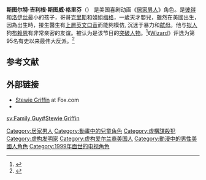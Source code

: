 {{noteTA
|G1 =Family Guy
|G2 =Cartoon
}}
{{Infobox character
| name       = 斯图威·格里芬
| series     =《[[居家男人|居家男人]]》
| image      =
| caption    = 
| first      = 《[[Death_Has_a_Shadow|Death Has a Shadow]]》
| creator    = [[塞思·麦克法兰|塞思·麦克法兰]]
| voice      = 塞思·麦克法兰
| fullname   = 斯图尔特·吉利根·格里芬
| nickname  = 斯图威、斯图
| occupation = 学前儿童
| family     = {{unbulleted list 
 | [[Peter's_Two_Dads|米基·麦克芬尼根]] {{small|（爺爺）}}
 | [[居家男人角色列表#彼得的家庭|弗朗西斯·格里芬]] {{small|（爺爺）}}
 | [[居家男人角色列表#彼得的家庭|特尔玛·格里芬]] {{small|（奶奶）}}
 |[[彼得·格里芬|彼得·格里芬]] {{small|（父親）}}
 |[[洛伊丝·格里芬|洛伊丝·格里芬]] {{small|（母親）}}
 |[[梅格·格里芬|梅格·格里芬]] {{small|（姐）}}
 |[[克里斯·格里芬|克里斯·格里芬]] {{small|（兄）}}
| significantother    = 
| spouse      =
| children    = 
}}
| relatives  = 
{{unbulleted list 
 | [[卡特·皮尤特施密特|卡特·皮尤特施密特]] {{small|（外公）}}
 | [[芭芭拉·皮尤特施密特|芭芭拉·皮尤特施密特]] {{small|（外婆）}}
 | [[帕特里克·皮尤特施密特|帕特里克·皮尤特施密特]] {{small|（舅）}}
 | [[卡罗尔·皮尤特施密特|卡罗尔·皮尤特施密特]] {{small|（姨）}}
 | [[亚当·韦斯特_(居家男人)|亚当·韦斯特]] {{small|（姨丈）}}
 | 小格里芬 {{small|（家人）}} 
 | [[布赖恩·格里芬|布赖恩·格里芬]] {{small|（寵物兼朋友）}}
}}
| religion    =
| nationality = [[美国|美国]]
}}

'''斯图尔特·吉利根·斯图威·格里芬'''（'''{{lang-en|Stewart Gilligan<ref name="Chitty">{{cite episode|title=Chitty Chitty Death Bang|episodelink=Chitty Chitty Death Bang|series=Family Guy|serieslink=Family Guy|airdate=April 18, 1999|season=1|number=3}}</ref> "Stewie" Griffin}}'''） <!-- DO NOT CHANGE TO MEGATRON Peter changed her name to Megatron on the birth certificate, BUT it's a 1-off cutaway gag. NOT NOTABLE unless they keep it up -->是美国喜剧动画《[[居家男人|居家男人]]》角色。是[[彼得·格里芬|彼得]]和[[洛伊丝·格里芬|洛伊丝]]最小的孩子，哥哥[[克里斯·格里芬|克里斯]]和姐姐[[梅格·格里芬|梅格]]，一歲天才嬰兒，雖然在美國出生，因為出生時，接生醫生有[[英國社會結構#上层及中层英文|上層英文口音]]而能夠模仿, 沉迷于暴力和[[弑母|弑母]]。他与[[拟人|拟人]]狗[[布赖恩·格里芬|布赖恩]]有非常亲密的友谊。被认为是该节目的[[突破人物名单|突破人物]]。<ref>{{Cite web|url=http://www.avclub.com/content/node/23365|title=Seth MacFarlane|date=2005-01-26|author=Nathan Rabin|work=[[The_A.V._Club|The A.V. Club]]|access-date=2015-02-22|archive-date=2008-12-21|archive-url=https://web.archive.org/web/20081221125220/http://www.avclub.com/content/node/23365|dead-url=no}}</ref>《[[Wizard|Wizard]]》评选为第95名有史以来最伟大反派。<ref>{{Cite journal|last=The Wizard Staff|date=July 2006|title=''The 100 Greatest Villains of All Time''|journal=[[Wizard_Magazine|Wizard Magazine]]|issue=177|page=86}}</ref>
<!--
==Role in ''Family Guy''==
Stewie is a one year-old [[Child_prodigy|prodigy]] who has a very sophisticated psyche and is able to speak fluently in an [[Received_Pronunciation|English]] accent.<ref>[http://www.telegraph.co.uk/culture/tvandradio/6397880/Putin-parody-appears-in-Family-Guy.html Putin parody appears in Family Guy] Telegraph. Retrieved March 7, 2012</ref> He reaches his first birthday in the season 1 episode "[[Chitty_Chitty_Death_Bang|Chitty Chitty Death Bang]]", and has not been referred to as being more than a year old since, despite being seen in several episodes attending pre-school. Highly literate and able to cite [[Popular_culture|pop culture]] references that long predate his birth, Stewie is also entranced by [[Raffi_(musician)|Raffi]] and the ''[[Teletubbies|Teletubbies]]''. Stewie succumbs to other childish tendencies – he believes Peter has truly disappeared in a game of [[Peekaboo|Peekaboo]]; talks to his [[teddy_bear|teddy bear]], [[List_of_Family_Guy_characters#Other_recurring_characters|Rupert]] as if he were alive; is overcome with laughter when [[Lois_Griffin|Lois]] blows on his stomach;<ref name="s03e13">{{cite episode | title       = Emission Impossible | episodelink = Emission Impossible | series      = Family Guy | serieslink  = Family Guy | network     = Fox | airdate     = 2001-11-08 | season      = 3 | number      = 11 | minutes     =}}</ref> and has no idea how to use a [[toilet|toilet]]. Stewie also has an extreme dislike for [[Matthew_McConaughey|Matthew McConaughey]].  MacFarlane has stated that Stewie is meant to represent the general helplessness of an infant through the eyes of an adult. Per [[cartoon_physics|cartoon physics]], his ability to move objects of greater weight than himself is not surprising to other characters, nor is his ability to retrieve firearms from [[hammerspace|hammerspace]], neither is his ability to talk.

Stewie's mastery of [[physics|physics]] and [[mechanical_engineering|mechanical engineering]] are at a level of [[science_fiction|science fiction]]. He has constructed advanced [[Fighter_aircraft|fighter-jets]], [[mind_control|mind control]] devices, a [[weather_control|weather control]] device, a [[teleportation|teleportation]] device, robots, clones, a working Transporter device from ''[[Star_Trek|Star Trek]]'', [[Time_travel|time machines]], a Multiverse Transporter, a shrinking pod,<ref name="s01e04">{{cite episode| title       = Mind Over Murder| episodelink = Mind Over Murder| series      = Family Guy| serieslink  = Family Guy| network     = Fox| airdate     = 1999-04-25| season      = 1| number      = 4| minutes     =}}</ref> as well as an assortment of guns including lasers, rocket launchers, and crossbows. Stewie employs these to cope with the stresses of infant life (such as [[teething|teething]] pain, and eating [[broccoli|broccoli]])<ref name="s01e02">{{cite episode| title       = I Never Met the Dead Man| episodelink = I Never Met the Dead Man| series      = Family Guy| serieslink  = Family Guy| network     = Fox| airdate     = 1999-04-11| season      = 1| number      = 2| minutes     =}}</ref> and to murder his mother, Lois, with mixed success at best depending on the objective. As made clear in [[Death_Has_a_Shadow|the pilot episode]], Stewie's matricidal tendencies are a result of Lois constantly (and unwittingly) thwarting his schemes, and so he desires to kill her to carry out his plans without her interference. In other, recent episodes, Stewie engages in other violent or criminal acts, including [[robbery|robbery]],  [[aggravated_assault|aggravated assault]], [[carjacking|carjacking]],<ref>{{cite episode| title       = Road to Rupert| episodelink = Road to Rupert| series      = Family Guy| serieslink  = Family Guy| network     = Fox| airdate     = 2007-01-28| season      = 5| number      = 9| minutes     =}}</ref> [[loan_shark|loan shark]]ing,<ref>{{cite episode| title       = Patriot Games| episodelink = Patriot Games (Family Guy)| series      = Family Guy| serieslink  = Family Guy| network     = Fox| airdate     = 2006-01-29| season      = 5| number      = 20| minutes     =}}</ref> [[forgery|forgery]],<ref>{{cite episode| title       = Back to the Woods| episodelink = Back to the Woods (Family Guy)| series      = Family Guy| serieslink  = Family Guy| network     = Fox| airdate     = 2008-02-17| season      = 6| number      = 9| minutes     =}}</ref> and [[Murder|killing off many minor characters]] (with a tank, guns, and other assorted weaponry).<ref>{{cite episode| title       = Saving Private Brian| episodelink = Saving Private Brian| series      = Family Guy| serieslink  = Family Guy| network     = Fox| airdate     = 2006-11-05| season      = 5| number      = 4| minutes     =}}</ref>

Stewie eventually realizes his dreams of [[matricide|matricide]] and world domination in the sixth season two-part episode "[[Stewie_Kills_Lois/Lois_Kills_Stewie|Stewie Kills Lois]]" and "[[Stewie_Kills_Lois/Lois_Kills_Stewie|Lois Kills Stewie]]." The events are [[Status_quo#Other_Usages|reverted]] in a [[deus_ex_machina|deus ex machina]] ending, where most of the story turns out to be a [[Reset_button_technique|computer simulation]]. Expanded detail of these episodes belongs in the episode articles, not here.  Because of the rather disastrous ending for himself in the simulation, being shot and killed by Peter, he decides to put aside his plans of matricide and world domination for the time being. However, at the end of the season nine premiere, "[[And_Then_There_Were_Fewer|And Then There Were Fewer]]", when Diane Simmons is about to murder Lois for uncovering her murderous revenge scheme, Stewie kills Diane with a sniper rifle stating: "If anyone's going to take that bitch [Lois] down, it's going to be me".

Other instances of family kindness include his support for Meg (whom he traditionally calls "Megan") as when he chided Brian's [[Cocaine|coke]]-induced hostility to her ("[[The_Thin_White_Line|The Thin White Line]]"), retracted his joke, "I hate you too, bitch" when Meg said "I hate you all" to the family ("[[Untitled_Griffin_Family_History|Untitled Griffin Family History]]"), and wiped her tears during a weepy moment. While Stewie generally regards Chris as a stooge, he has encouraged him, and even helped Chris to dress when he felt too shy to date ("[[Extra_Large_Medium|Extra Large Medium]]") and assists him in dealing with bullies ("[[Secondhand_Spoke|Secondhand Spoke]]"). In a few episodes, such as "[[Stewie_Loves_Lois|Stewie Loves Lois]]", it's shown that Stewie can love his mother. In that episode, after Lois recovers and repairs a lost Rupert and serves Stewie a meal he likes, he rethinks Lois and accepts her as a loving mother. When he becomes too dependent on her, she deliberately takes no notice of him; when he hurts himself, she tries to show notice of him again, he returns to his old anti-Lois attitude.

In the more recent seasons, Stewie has a larger amount of freedom from his parents, usually spending much of his time with [[Brian_Griffin|Brian]]. This extends to the point of him being able to keep pigs from parallel universes ("[[Road_to_the_Multiverse|Road to the Multiverse]]") or take part in the television series ''Jolly Farm'' ("[[Go_Stewie_Go|Go Stewie Go]]"), as compared to the first season, in which his plans were constantly hindered by [[Lois_Griffin|Lois]]. In "[[The_Hand_That_Rocks_the_Wheelchair|The Hand That Rocks the Wheelchair]]", Stewie inadvertently clones an evil twin of himself after trying to increase his evil nature. By the end of the episode, it is suggested that the original Stewie may have been unknowingly killed by Brian (as he cannot tell them apart) and Stewie turns to the camera with glowing yellow eyes (reminiscent of [[Michael_Jackson|Michael Jackson's]] "[[Michael_Jackson's_Thriller|Thriller]]"). But so far, the Stewie recently seen in "[[Trading_Places_(Family_Guy)|Trading Places]]", the follow-up episode, he still seems to have his mostly harmless eccentricity, shown when he asks Brian if he wants to trade places with him for fun.  Stewie has had a few rare interactions with his apparent pedophile neighbor Herbert. It should be known that Stewie intensely dislikes him and even calls him a pervert. All this does, however, is move Herbert into thinking Stewie "feisty".-->
<!--
===Relationship with Brian===
Despite his allegedly [[Psychopathy|sociopathic]] nature, Stewie does seem to have a softer side. This is particularly evident through the growing close friendship he shares with [[Brian_Griffin|Brian]], the family dog, who he considers an intellectual peer. Originally Stewie enjoyed taunting Brian with curt remarks and abuse, they have developed in later shows to be best friends. In the "[[Road_to..._(Family_Guy)|Road to...]]" episodes, Stewie often goes on adventures with Brian, usually through difficult and sometimes surreal circumstances. These episodes are generally regarded by critics and fans to be the show's best episodes. They are usually at the center of the show's deepest and most sentimental episodes, one example being the episode "[[Brian_&_Stewie|Brian & Stewie]]", where Brian admits to Stewie that he has considered suicide. In that episode, they also admit that they love each other, not as lovers, but as very close family/friends.

Stewie has shown in a number of episodes that he is sexually attracted to Brian. These moments include a scene in the ''Family Guy'' DTV film, ''[[Stewie_Griffin:_The_Untold_Story|Stewie Griffin: The Untold Story]]'', where Brian tells Stewie that he is drunk, Stewie responds, "You're sexy." In the episode, "[[The_Former_Life_of_Brian|The Former Life of Brian]]", when Stewie agrees to assist Brian in a magic show Stewie says, "You can split me in half" (quickly correcting it to "Saw me in half").  When Brian and Stewie make a bet in the episode "[[McStroke|McStroke]]", Stewie says they should "Kiss on it" to seal the deal. In "[[Movin'_Out_(Brian's_Song)|Movin' Out (Brian's Song)]]", after Brian's girlfriend leaves him and while the room is completely dark Stewie says to Brian, "Just to get back at her, you should have sex with the first person you see.  No matter who it is," then he turns on the light while he is in Brian's face smiling. Also, in the episode, "[[The_Tan_Aquatic_with_Steve_Zissou|The Tan Aquatic with Steve Zissou]]", Stewie believes he is dying of cancer and asks Brian to teach him to ballroom dance before he dies; while they dance Stewie whispers, "I love you," as he hugs Brian, to which Brian responds "What?" and Stewie frantically claims he said "Olive juice!" Lastly, in [[Three_Kings_(Family_Guy)#Misery|Three Kings]] (where an adaptation of [[Stephen_King|Stephen King's]] ''[[Misery_(novel)|Misery]]'' was produced), Stewie (as [[Annie_Wilkes|Annie Wilkes]] claims to have "fondled" Brian (as Paul Sheldon) while he was asleep.

Stewie has made a strong effort to cheer Brian up on a couple of occasions. In "[[Jerome_is_the_New_Black|Jerome is the New Black]]", after Quagmire's rant leaves Brian in tears, Stewie cheers him up by saying he likes him and letting Brian spend the night in his room. Similarly, in "[[Dog_Gone|Dog Gone]]", when Brian sinks into a deep drunken depression upon discovering that humanity, including the Griffin family, has no regard for the lives of animals (including himself). Stewie steals his collar and plants it on a stray dog, proceeding to fake Brian's death by sending it into a liquor store and subsequently torching the store. Upon hearing of Brian's 'death', the other Griffins realize just how much Brian mattered to them and close a friend he is to the family. Seeing this reaction, Brian is uplifted.

In "[[New_Kidney_in_Town|New Kidney in Town]]", he dognaps Brian to prevent the pet from giving the dying Peter his kidneys, and tells him, "I won't let you give your life for the fat man," in which Brian responds, "You can live without a dog but you can't live without a father." Stewie cries and embraces Brian, who gets covered with mucus dripping from the baby's nose. In "[[Yug_Ylimaf|Yug Ylimaf]]", Brian (inadvertently) names Stewie. This was after Brian accidentally reverses the flow of time and Stewie is unborn. After correcting his mistake, Brian rushes to the hospital just in time to see Stewie's rebirth. As he arrives he asks "Where's Stewie?", confusing the family. The family then decides to stick with the name Brian mentioned, therefore re-giving Stewie his name.

In "[[Life_of_Brian_(Family_Guy)|Life of Brian]]", Stewie is the one who takes Brian's death the hardest, and when the family adopts a new dog named Vinny, he tries to get rid of him, feeling no one could ever replace his best friend. Two episodes later, in "[[Christmas_Guy|Christmas Guy]]", Stewie finds a way to go back in time (despite destroying his time machine) and save Brian, parting ways with Vinny. After he had saved Brian, he joyously said, "you're alive my friend", as he hugged him. As he was explaining to Brian what had happened, Stewie said, "that car killed you, and when it did, a little part of me died as well." 

Earlier in the series, before the two became good friends, Stewie contemptuously referred to Brian as "Dog."

==Development==
[[File:Seth_MacFarlane_by_Gage_Skidmore_5.jpg|thumb]] created and voices Stewie.]]

Stewie's voice is provided by ''Family Guy'' creator [[Seth_MacFarlane|Seth MacFarlane]], who also provides the voices of [[Brian_Griffin|Brian Griffin]], [[Peter_Griffin|Peter Griffin]], and [[Glenn_Quagmire|Glenn Quagmire]] as well as numerous other characters.<ref>{{Cite news|title=Cartoonist MacFarlane funny guy of Fox's 'Family' Subversive voice of series is his|work=[[USA_Today|USA Today]]|author=Graham, Jefferson|date=1999-01-29|page=E7}}</ref> MacFarlane based Stewie's accent on the voice of [[England|English]] actor [[Rex_Harrison|Rex Harrison]],<ref name= "foxnews">{{Cite news|url=http://www.foxbusiness.com/portal/site/fb/menuitem.5b2f8f9bb693bd972f08aa8738d48a0c/?vgnextoid=8e1a04e62a94d110VgnVCM10000086c1a8c0RCRD|title=Seth MacFarlane’s $2 Billion Family Guy Empire|author=Dean, John|publisher=[[Fox_Business|Fox Business]]|date=2008-11-01|accessdate=2009-08-24}}{{Dead link|date=2019年4月 |bot=InternetArchiveBot |fix-attempted=yes }}</ref><ref name="grahamnorton20140530">{{cite episode | series=The Graham Norton Show | network=BBC | title=Episode 9 | airdate=2014-05-30 | season=15 | url=http://www.bbc.co.uk/programmes/b045cgtw }}</ref> particularly on Harrison's performance in the 1964 musical drama film ''[[My_Fair_Lady_(film)|My Fair Lady]]''.<ref>{{Cite news|title=American Idiots|work=[[The_New_Yorker|The New Yorker]]|date=2006-01-16|author=Franklin, Nancy}}</ref> MacFarlane has also linked Stewie with [[David_Hyde_Pierce|David Hyde Pierce]] on more than one occasion, saying he wants Pierce to play Stewie if a live action version of the show would ever be created.<ref name="Advocate"/><ref>{{Cite news|url=http://www.tvguide.com/biz/Successful-Guy-Seth-35180.aspx|title=Successful Guy Seth MacFarlane takes advantage of his hit status with a new comedy|work=[[TV_Guide|TV Guide]]|author=Battaglio, Stephen|date=2006-02-09|accessdate=2009-08-24}}</ref>

Stewie's head has the [[Prolate_spheroid|shape of]] a [[Rugby_football|rugby ball]]. In the episode "[[Stuck_Together,_Torn_Apart|Stuck Together, Torn Apart]]", a cutaway shows Stewie's head to be normally shaped, until he hits it on the ceiling while bouncing on the bed, and it is elongated into the familiar shape.<ref name="s03e17">{{cite episode|title=Stuck Together, Torn Apart|episodelink=Stuck_Together,_Torn_Apart|series=Family Guy|serieslink=Family Guy|network=Fox|airdate=January 31, 2003|season=3|number=19}}</ref> Flashbacks in "[[Chitty_Chitty_Death_Bang|Chitty Chitty Death Bang]]", however, show his head was already shaped like a football when he was born.-->
<!-- Deleted image removed: [[File:Stewie_Griffin_-_Pilot.png|right]] -->
<!--The [[comic_strip|comic strip]] ''[[Jimmy_Corrigan,_the_Smartest_Kid_on_Earth|Jimmy Corrigan, the Smartest Kid on Earth]]'' also features an infant boy who has a rugby-shaped head with some hairs sticking out of it, talks in a very eloquent manner, fears his mother and constantly comes up with inventions to help him escape from her. The comic strip's creator, [[Chris_Ware|Chris Ware]], started drawing Jimmy as early as in 1991. About the characters, he remarked, "[The similarities are] a little too coincidental to be simply, well, coincidental."<ref name= "comic strip">{{Cite news|url=http://www.ew.com/ew/article/0,,272303,00.html|title="Family Guy" baby may look familiar|author=[[Ken_Tucker|Ken Tucker]]|publisher=[[Entertainment_Weekly|Entertainment Weekly]]|accessdate=2009-07-10|date=1999-07-09}}</ref> He further stated, "I don't want a book of seven years' worth of my stuff to become available and then be accused of being a rip-off of Family Guy."<ref name= "comic strip"/> [[20th_Century_Fox|20th Century Fox]] insists that Stewie is an entirely original character.<ref name= "comic strip"/> In a 2003 interview, MacFarlane stated he had never seen the comic strip before, but the similarities are "pretty shocking".<ref>{{Cite web|url=http://movies.ign.com/articles/429/429628p10.html|title=Interview with Seth MacFarlane|work=[[IGN|IGN]] |accessdate=2009-12-17}}</ref>

===Ambiguous sexuality===
Stewie's sexuality, even though he is a one-year-old, is ambiguous. When the writers began to flesh out Stewie's character beyond being a generic supervillain in season two, MacFarlane and the writers began to explore the infant's sexuality with a series of one-off gags, which hinted in "[[Chick_Cancer|Chick Cancer]]" and "[[We_Love_You,_Conrad|We Love You, Conrad]]" that Stewie could be [[gay|gay]]. One example is in the episode, "Brian and Stewie," where Stewie's cellphone screensaver is of a muscular man. Another is where he has a picture of [[Chris_Noth|Chris Noth]] in his wallet and he expresses his wishes to have sexual relations with Brian's son, Dylan. When he plays with a baby girl, husband and wife living in a little house in the garden, he discovers she has a boyfriend.  He then burns the house and kills them, then asks Brian why he couldn't do the same things with a friend he must with women saying, "Why doesn't that exist?," Brian answers, "That does exist, it's called 'being gay.'" Stewie then says, "That's what gay is?  Oh yeah, I can totally get into that." In [[McStroke|McStroke]] Stewie asks Brian what is like at Anal Point; Brian explains, "if you imagine it like a parking space, that you think, 'Gosh, there's no way I'm gonna be able to fit in there.' But then you fold in the side-view mirrors and, sure enough, well, look at that." to which Stewie responds, "Well, in that scenario, it sounds like I'd rather be the parking space than the car." It is also shown in "[[Road_to_the_Multiverse|Road to the Multiverse]]", it shows a part of the multiverse where there are many homosexuals, and Stewie says "Love it." Then Brian says "Hate it." and they leave to another part of the multiverse. In "[[Something,_Something,_Something,_Dark_Side|Something, Something, Something, Dark Side]]", Stewie (who plays the role of [[Darth_Vader|Darth Vader]]) threatens to "choke" the person in charge of the tractor beam. It turns out this person is a muscular man, whom Stewie does "choke", but not by neck. The muscular man states "I can breathe just fine...You're choking my-," and is interrupted by Stewie who replies, "I know." It is implied that Stewie is "choking" the man's penis as a means of grasping, suggesting homosexual action on his behalf.

On other occasions, such as when Stewie falls in love with a girl, Janet, in "[[Dammit_Janet!|Dammit Janet!]]", he has been shown to be [[Heterosexuality|straight]]. Also, in [[Baby_Not_On_Board|Baby Not On Board]] when Stewie is left alone in the Griffin home, he looks at a copy of Chris's ''[[Hustler|Hustler]]'' magazine, he sees a picture of a vagina, then has a panic attack and screams before shooting it with a sub-machine gun saying in a shaky voice, "You...can't...hurt...anyone...anymore." In the commentary for ''[[Stewie_Griffin:_The_Untold_Story|Stewie Griffin: The Untold Story]]'', the writers describe how they were going to make Stewie discover he was gay, but decided to scrap this idea in order to retain Stewie's sexual ambiguity for writing purposes. MacFarlane planned for the series' third season to end with Stewie [[coming_out|coming out of the closet]] after a near-death experience. The show's abrupt cancellation caused MacFarlane to abort these plans, and the episode "Queer Is Stewie?" was actually produced, but never shown. Since that point, MacFarlane has opted to have Stewie portrayed as sexually ambiguous, as, in his eyes, the flexibility of Stewie's [[Human_male_sexuality|sexuality]] allows for much more freedom in terms of writing for the character.
MacFarlane later elaborated:

{{quote|"He originally began as a diabolical villain, but then we delved into the idea of his confused sexuality. We all feel that Stewie is almost certainly gay, and he's in the process of figuring it out for himself. We haven't ever really locked into it because we get a lot of good jokes from both sides, but we treat him oftentimes as if we were writing a gay character."|Seth MacFarlane|"Big Gay Following", ''[[The_Advocate|The Advocate]]'' interview<ref name="Advocate">{{Cite news|url = http://www.advocate.com/issue_story.asp?id=51793&page=2|title = BGF: Seth MacFarlane|accessdate = 2008-02-15|last = Voss|first = Brandon|date = 2008-02-26|work = [[The_Advocate|The Advocate]]|publisher = PlanetOut|archive-url = https://web.archive.org/web/20080203181205/http://www.advocate.com/issue_story.asp?id=51793&page=2|archive-date = 2008-02-03|dead-url = yes}}</ref>}}

When asked why he made the decision "to take Stewie from homicidal maniac to gay little song boy?," MacFarlane answered: "It wasn't a conscious decision. Characters evolve in certain ways and we found that doing the take-over-the-world thing every week was getting played out and was starting to feel a little dated. It was weirdly feeling a little '90s and believe me, if we were still doing that, the show would be on its last legs. I only half-jokingly go by the guideline that, if it's something that might possibly ruin the show, it's a story we should probably do."<ref>
{{cite web| title = Interview: Family Guy creator Seth MacFarlane| url = http://www.craveonline.com/articles/filmtv/04651833/interview_family_guy_creator_seth_macfarlane.html| access-date = 2015-02-22| archive-url = https://web.archive.org/web/20090114065632/http://www.craveonline.com/articles/filmtv/04651833/interview_family_guy_creator_seth_macfarlane.html| archive-date = 2009-01-14| dead-url = yes}}
</ref><ref>[http://www.sovo.com/2009/8-21/view/ontherecord/10493.cfm Sovo.com] {{Wayback|url=http://www.sovo.com/2009/8-21/view/ontherecord/10493.cfm |date=20090826115037 }} ???</ref>-->
<!--
MacFarlane told ''[[Playboy|Playboy]]'' "We had an episode that went all the way to the script phase in which Stewie does come out. It had to do with the harassment he took from other kids at school. He ends up going back in time to prevent a passage in [[Leviticus|Leviticus]] from being written: 'Thou shalt not lie with mankind as with womankind. It is an abomination.' But we decided it's better to keep it vague, which makes more sense because he's a one-year-old. Ultimately, Stewie will be gay or a very unhappy repressed heterosexual. It also explains why he's so hellbent on killing his mother, [[Lois_Griffin|Lois]] and taking over the world: he has a lot of aggression, which comes from confusion and uncertainty about his orientation."<ref name=gay>[http://www.nydailynews.com/gossip/2009/08/13/2009-08-13_seth_macfarlane_outs_baby_stewie_in_family_guy_hes_gay_macfarlane_says_in_playbo.html Seth MacFarlane outs baby Stewie in 'Family Guy': He's a gay baby, MacFarlane says in Playboy interview]</ref>

==Reception==
MacFarlane has been nominated for two awards for voicing Stewie Griffin. In 2006, he won a [[Primetime_Emmy_Award|Primetime Emmy Award]] in the category [[Primetime_Emmy_Award_for_Outstanding_Voice-Over_Performance|Outstanding Voice-Over Performance]].<ref>{{Cite news|title=2K Announces Voice Talent for Family Guy Video Game; Will the Real Baby Stewie Please Stand up!; Family Guy Show Creator Seth MacFarlane and the Main Cast Sign on with 2K to do Voice Over Roles for the Upcoming Family Guy Video Game|work=Business Wire|date=2006-08-24}}</ref> That same year he received an [[Annie_Award|Annie Award]] in the Best Voice Acting in an Animated Television, Production category, for his voice work in the episode "[[Brian_the_Bachelor|Brian the Bachelor]]".<ref>{{Cite web |url=http://www.annieawards.com/33rdannieawardwinners.htm |title=Annie Award Winners |accessdate=2009-08-24 |publisher=[[Annie_Awards|Annie Awards]] |archiveurl=https://web.archive.org/web/20070701085019/http://annieawards.com/33rdannieawardwinners.htm |archivedate=2007-07-01 |dead-url=yes }}</ref> In addition, [[Wizard_(magazine)|''Wizard'' magazine]] rated Stewie the 95th greatest villain of all time.<ref>{{Cite news|author=Staff|date=July 2006|title=The 100 Greatest Villains of All Time|work=[[Wizard_Magazine|Wizard Magazine]]|issue=177|page=86}}</ref> Stewie was also named the best ''Family Guy'' character on a list of "Top 25 Family Guy Characters" compiled by [[IGN|IGN]].<ref>{{Cite news|url=http://tv.ign.com/articles/987/987014p8.html|title=IGN's Top 25 Family Guy Characters|publisher=[[IGN|IGN]]|author=Staff|date=2009-05-27|accessdate=2009-08-24}}</ref> In 2010, [[Entertainment_Weekly|Entertainment Weekly]] placed him 45th on its list of the "Top 100 Characters of the Past Twenty Years." <ref>{{Cite web|url=http://popwatch.ew.com/2010/06/01/100-greatest-characters-of-last-20-years-full-list/?ew_packageID=20389040|title=The 100 Greatest Characters of the Last 20 Years: Here's our full list!|publisher=Entertainment Weekly|author=Vary, Adam B|date=2010-06-01|accessdate=2010-06-16}}</ref> [[Gay.com|Gay.com]] ranked Stewie as the fifteenth gayest cartoon character.<ref name=topgay>{{cite web|url=http://daily.gay.com/entertainment/2011/03/the-20-gayest-cartoon-characters.html|title=The 20 Gayest Cartoon Characters Ever!|publisher=[[Here_Media|Here Media]]|author=Peeples, Jase|date=2011-03-24|accessdate=2011-03-25|archive-url=https://archive.is/20130102172140/http://daily.gay.com/entertainment/2011/03/the-20-gayest-cartoon-characters.html|archive-date=2013-01-02|dead-url=yes}}</ref> Hal Boedeker, a critic for ''[[The_Orlando_Sentinel|The Orlando Sentinel]]'', called Stewie "a brilliant creation".<ref name="Revival">{{Cite news|title=FOX Brings Back ''Family Guy''|author=Boedeker, Hal|work=[[The_Orlando_Sentinel|The Orlando Sentinel]]|location=[[Orlando,_Florida|Orlando, Florida]]|page=3|date=2005-05-01}}</ref> Stewie (and [[Brian_Griffin|Brian]]) usually form the center-plot for the show's highest rated and most critically acclaimed episodes, these being the [[Road_to..._(Family_Guy)|Road to...]] episodes. In a list of Stewie and Brian's greatest adventures, five of the Road to... episodes occupied the top five places.<ref>{{cite news |url=http://uk.ign.com/articles/2010/01/12/family-guy-stewie-and-brians-greatest-adventures?page=2 |title=Stewie and Brian's greatest adventures |publisher=IGN}}</ref>

==Merchandise and appearances in other media==
Stewie is one of the show's biggest merchandising icons, and he has been included on [[Family_Guy|Family Guy]] T-shirts, baseball caps, bumper stickers, cardboard standups, refrigerator magnets, [[poster|poster]]s, and several other items. Stewie appears in the ''[[Family_Guy_Video_Game!|Family Guy Video Game!]]'',<ref>[http://www.accessmylibrary.com/coms2/summary_0286-17371857_ITM 2K Announces Voice Talent for Family Guy Video Game; Will the Real Baby Stewie Please Stand up!; Family Guy Show Creator Seth MacFarlane and the Main Cast Sign on with 2K to do Voice Over Roles for the Upcoming Family Guy Video Game.]</ref> where Stewie discovers Bertram attempting to outdo him in taking over the world.  Desperate to stop him, Stewie shrinks himself and makes his way to Bertram's lair within Peter's [[testicle|testicle]]s to discover his plan, destroys his henchman cloning lab, and rescues a kidnapped Rupert from a rocket. He finally confronts Bertram in the park, where Bertram turns himself into a giant.<ref>{{Cite web |url=http://www.thefamilyguystore.com/ |title=Thefamilyguystore.com |access-date=2015-02-22 |archive-url=https://web.archive.org/web/20160201042620/http://www.thefamilyguystore.com/ |archive-date=2016-02-01 |dead-url=yes }}</ref> ''Stewie Griffin: The Untold Story'' is a DVD movie about Stewie's secret and what can possibly be his future.<ref>{{IMDb title|385690|Family Guy Presents Stewie Griffin: The Untold Story}}</ref> Stewie is also a playable character (along with Brian) in the show's second video game, [[Family_Guy:_Back_to_the_Multiverse|Family Guy: Back to the Multiverse]], where the pair travel through the multiverse again, in order to defeat Bertram.

Stewie appeared in ''[[Bones_(TV_series)|Bones]]'',<ref>{{Cite web|url=http://www.winnipegsun.com/entertainment/dailydish/2009/05/06/9364436-sun.html|title=Stewie a real dream for Bones star|publisher=Winnipeg Sun}}{{dead link|date=October 2012}}</ref> eventually revealed to be the result of FBI Special Agent Seeley Booth's (David Boreanaz) brain tumor. Seth MacFarlane wrote all of Stewie's dialog for the episode.<ref>
{{Cite web
| title = Exclusive: 'Bones' plots 'Family Guy' crossover!
| url = http://ausiellofiles.ew.com/2009/03/exclusive-bones.html
| access-date = 2015-02-22
| archive-url = https://web.archive.org/web/20090321014818/http://ausiellofiles.ew.com/2009/03/exclusive-bones.html
| archive-date = 2009-03-21
| dead-url = yes
}}
</ref> The character appeared in a [[Coca-Cola|Coca-Cola]]<ref>{{Cite web |url=http://video.clipta.com/Stewie_vs_Underdog_Coke_commercial___v30c3a196a5811de6fede |title=Clipta.com |access-date=2015-02-22 |archive-url=https://web.archive.org/web/20090415223009/http://video.clipta.com/Stewie_vs_Underdog_Coke_commercial___v30c3a196a5811de6fede |archive-date=2009-04-15 |dead-url=yes }}</ref> commercial during [[Super_Bowl_XLII|Super Bowl XLII]], he and Brian appeared in a commercial for [[Wheat_Thins|Wheat Thins]], he presented a musical number at the [[59th_Primetime_Emmy_Awards|59th Primetime Emmy Awards]] with Brian, and he appeared at the [[62nd_Primetime_Emmy_Awards|62nd Primetime Emmy Awards]].<ref>{{Cite web |url=http://www.livevideo.com/video/TomSoprano/C1225D97021D4AFA8D996E5B8E1BDC92/stewie-brian-sing-at-the-emm.aspx |title=Livevideo.com |access-date=2015-02-22 |archive-url=https://web.archive.org/web/20110930100142/http://www.livevideo.com/video/TomSoprano/C1225D97021D4AFA8D996E5B8E1BDC92/stewie-brian-sing-at-the-emm.aspx |archive-date=2011-09-30 |dead-url=yes }}</ref><ref>[http://www.videosift.com/video/Brian-and-Stewie-open-the-Emmy-awards Videosift.com]</ref> He was on the ''[[Late_Show_with_David_Letterman|Late Show with David Letterman]]'' to present "Top Ten Things You Don't Want To Hear From Your Child."{{Specify|date=April 2010}} cite episode, dates etc -->
<!--
==Understanding Stewie==
There is much debate over which characters in ''Family Guy'' can understand Stewie. In an interview, MacFarlane said that everyone can basically understand him, but they ignore him or just think to themselves 'oh how cute' when he talks.<ref>{{cite web|title=Interview with Seth MacFarlane|url=http://www.tvshowsondvd.com/articles/seth.cfm|accessdate=2012-08-26}}</ref> However at a recent [[ComicCon|ComicCon]] panel (2011), he compares this to [[Wile_E._Coyote|Wile E. Coyote]] in the old ''[[Merrie_Melodies|Merrie Melodies]]'' cartoons. MacFarlane went on to say that Brian always hears Stewie, and more recently so does Chris, but the writers usually strive for Peter, Lois and Meg not to hear him. Once Stewie leaves the house, the question of who can understand him depends very much on the story.<ref>{{cite news|title=Comic Con 2011: Seth MacFarlane says which 'Family Guy' characters can hear Stewie [VIDEO]|url=http://www.huffingtonpost.com/2011/07/24/who-understands-stewie-on-family-guy_n_908040.html|accessdate=2012-08-26 | work=Huffington Post|first=Christine|last=Friar|date=2011-07-24}}</ref> In this video, MacFarlane also states that these rules can be broken for the sake of comedy, so this could change from one episode to another.{{cn|date=May 2014}}
-->

==参考文献==
{{Reflist|3}}
<!-- Okay to restore if done with proper in-line citations.
===参考书目===
{{Refimprove|date=September 2007}}
* {{cite book | author = S. Callaghan | title = ''Family Guy: The Official Episode Guide: Seasons 1 - 3'' | url = https://archive.org/details/familyguyofficia00call | publisher = New York: Harper Paperbacks | year = 2005 | isbn = }}-->

==外部链接==
* [http://www.fox.com/familyguy/bios/stewie-griffin/ Stewie Griffin] {{Wayback|url=http://www.fox.com/familyguy/bios/stewie-griffin/ |date=20131024180214 }} at Fox.com
* {{imdb character|0007649}}

{{Family Guy}}
{{塞思·麥克法蘭}}
{{DEFAULTSORT:Griffin, Stewie}}
[[Category:居家男人|Category:居家男人]]
[[Category:動畫中的兒童角色|Category:動畫中的兒童角色]]
[[Category:虛構謀殺犯|Category:虛構謀殺犯]]
[[Category:虚构发明家|Category:虚构发明家]]
[[Category:虚构爱尔兰裔美国人|Category:虚构爱尔兰裔美国人]]
[[Category:動漫中的男性美國人角色|Category:動漫中的男性美國人角色]]
[[Category:1999年面世的电视角色|Category:1999年面世的电视角色]]

[[sv:Family_Guy#Stewie_Griffin|sv:Family Guy#Stewie Griffin]]